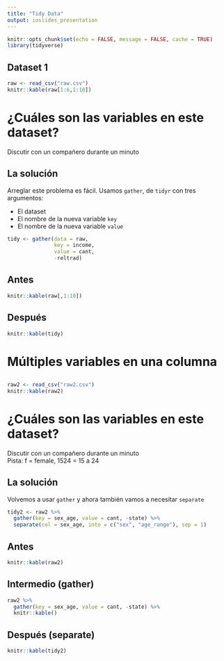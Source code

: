 ```yaml
---
title: "Tidy Data"
output: ioslides_presentation
---
```


```r
knitr::opts_chunk$set(echo = FALSE, message = FALSE, cache = TRUE)
library(tidyverse)
```

## Dataset 1

```r
raw <- read_csv("raw.csv")
knitr::kable(raw[1:6,1:10])
```

# ¿Cuáles son las variables en este dataset?  
Discutir con un compañero durante un minuto

## La solución

Arreglar este problema es fácil. Usamos `gather`, de `tidyr` con tres argumentos:  

- El dataset  
- El nombre de la nueva variable `key`  
- El nombre de la nueva variable `value`

```r
tidy <- gather(data = raw, 
               key = income, 
               value = cant, 
               -reltrad)
```

## Antes

```r
knitr::kable(raw[,1:10])
```

## Después

```r
knitr::kable(tidy)
```

# Múltiples variables en una columna

## 

```r
raw2 <- read_csv("raw2.csv")
knitr::kable(raw2)
```

# ¿Cuáles son las variables en este dataset?
Discutir con un compañero durante un minuto  
Pista: f = female, 1524 = 15 a 24

## La solución

Volvemos a usar `gather` y ahora también vamos a necesitar `separate`

```r
tidy2 <- raw2 %>% 
  gather(key = sex_age, value = cant, -state) %>% 
  separate(col = sex_age, into = c("sex", "age_range"), sep = 1)
```

## Antes

```r
knitr::kable(raw2)
```

## Intermedio (gather)

```r
raw2 %>% 
  gather(key = sex_age, value = cant, -state) %>% 
  knitr::kable()
```

## Después (separate)

```r
knitr::kable(tidy2)
```

